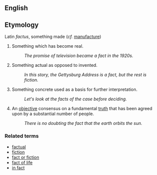 == English ==

== Etymology ==
Latin ''factus'', something made (''cf.'' [[manufacture]])

# Something which has become real.
#: ''The promise of television became a fact in the 1920s.''
# Something actual as opposed to invented.
#: ''In this story, the Gettysburg Address is a fact, but the rest is fiction.''
# Something concrete used as a basis for further interpretation.
#: ''Let's look at the facts of the case before deciding.''
#An [[objective]] consensus on a fundamental [[truth]] that has been agreed upon by a substantial number of people.
#: ''There is no doubting the fact that the earth orbits the sun.''

=== Related terms ===

*[[factual]]
*[[fiction]]
*[[fact or fiction]]
*[[fact of life]]
*[[in fact]]